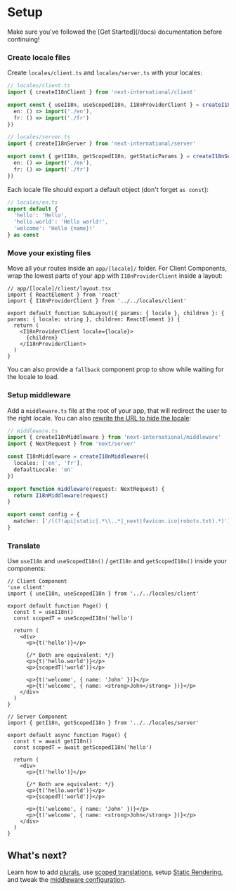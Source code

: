
# Setup

<Callout type="info" emoji="ℹ️">
  Make sure you've followed the [Get Started](/docs) documentation before continuing!
</Callout>

<Steps>

### Create locale files

Create `locales/client.ts` and `locales/server.ts` with your locales:

```ts
// locales/client.ts
import { createI18nClient } from 'next-international/client'

export const { useI18n, useScopedI18n, I18nProviderClient } = createI18nClient({
  en: () => import('./en'),
  fr: () => import('./fr')
})

// locales/server.ts
import { createI18nServer } from 'next-international/server'

export const { getI18n, getScopedI18n, getStaticParams } = createI18nServer({
  en: () => import('./en'),
  fr: () => import('./fr')
})
```

Each locale file should export a default object (don't forget `as const`):

```ts
// locales/en.ts
export default {
  'hello': 'Hello',
  'hello.world': 'Hello world!',
  'welcome': 'Hello {name}!'
} as const
```

### Move your existing files

Move all your routes inside an `app/[locale]/` folder. For Client Components, wrap the lowest parts of your app with `I18nProviderClient` inside a layout:

```tsx
// app/[locale]/client/layout.tsx
import { ReactElement } from 'react'
import { I18nProviderClient } from '../../locales/client'

export default function SubLayout({ params: { locale }, children }: { params: { locale: string }, children: ReactElement }) {
  return (
    <I18nProviderClient locale={locale}>
      {children}
    </I18nProviderClient>
  )
}
```

You can also provide a `fallback` component prop to show while waiting for the locale to load.

### Setup middleware

Add a `middleware.ts` file at the root of your app, that will redirect the user to the right locale. You can also [rewrite the URL to hide the locale](/docs/app-middleware-configuration#rewrite-the-url-to-hide-the-locale):

```ts
// middleware.ts
import { createI18nMiddleware } from 'next-international/middleware'
import { NextRequest } from 'next/server'

const I18nMiddleware = createI18nMiddleware({
  locales: ['en', 'fr'],
  defaultLocale: 'en'
})

export function middleware(request: NextRequest) {
  return I18nMiddleware(request)
}

export const config = {
  matcher: ['/((?!api|static|.*\\..*|_next|favicon.ico|robots.txt).*)']
}
```

### Translate

Use `useI18n` and `useScopedI18n()` / `getI18n` and `getScopedI18n()` inside your components:

```tsx {3,6-7,24,27-28}
// Client Component
'use client'
import { useI18n, useScopedI18n } from '../../locales/client'

export default function Page() {
  const t = useI18n()
  const scopedT = useScopedI18n('hello')

  return (
    <div>
      <p>{t('hello')}</p>

      {/* Both are equivalent: */}
      <p>{t('hello.world')}</p>
      <p>{scopedT('world')}</p>

      <p>{t('welcome', { name: 'John' })}</p>
      <p>{t('welcome', { name: <strong>John</strong> })}</p>
    </div>
  )
}

// Server Component
import { getI18n, getScopedI18n } from '../../locales/server'

export default async function Page() {
  const t = await getI18n()
  const scopedT = await getScopedI18n('hello')

  return (
    <div>
      <p>{t('hello')}</p>

      {/* Both are equivalent: */}
      <p>{t('hello.world')}</p>
      <p>{scopedT('world')}</p>

      <p>{t('welcome', { name: 'John' })}</p>
      <p>{t('welcome', { name: <strong>John</strong> })}</p>
    </div>
  )
}
```

</Steps>

## What's next?

Learn how to add [plurals](/docs/app-plurals), use [scoped translations](/docs/app-scoped-translations), setup [Static Rendering](/docs/app-static-rendering), and tweak the [middleware configuration](/docs/app-middleware-configuration).
